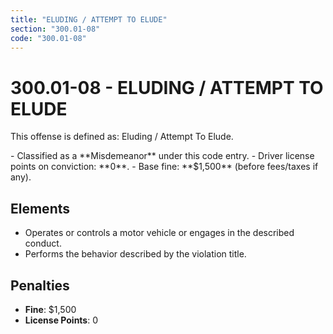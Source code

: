 ```yaml
---
title: "ELUDING / ATTEMPT TO ELUDE"
section: "300.01-08"
code: "300.01-08"
---
```





# 300.01-08 - ELUDING / ATTEMPT TO ELUDE

This offense is defined as: Eluding / Attempt To Elude.

<Aside type="caution" title="Charge Type: Misdemeanor">
- Classified as a **Misdemeanor** under this code entry.
- Driver license points on conviction: **0**.
- Base fine: **$1,500** (before fees/taxes if any).
</Aside>

## Elements
- Operates or controls a motor vehicle or engages in the described conduct.
- Performs the behavior described by the violation title.

## Penalties
- **Fine**: $1,500
- **License Points**: 0

